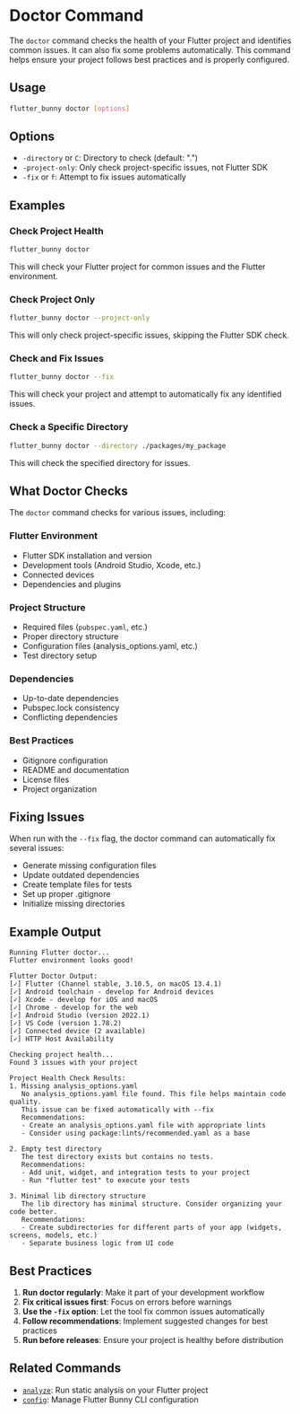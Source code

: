 # Doctor Command

The `doctor` command checks the health of your Flutter project and identifies common issues. It can also fix some problems automatically. This command helps ensure your project follows best practices and is properly configured.

## Usage

```bash
flutter_bunny doctor [options]

```

## Options

- `-directory` or `C`: Directory to check (default: ".")
- `-project-only`: Only check project-specific issues, not Flutter SDK
- `-fix` or `f`: Attempt to fix issues automatically

## Examples

### Check Project Health

```bash
flutter_bunny doctor

```

This will check your Flutter project for common issues and the Flutter environment.

### Check Project Only

```bash
flutter_bunny doctor --project-only

```

This will only check project-specific issues, skipping the Flutter SDK check.

### Check and Fix Issues

```bash
flutter_bunny doctor --fix

```

This will check your project and attempt to automatically fix any identified issues.

### Check a Specific Directory

```bash
flutter_bunny doctor --directory ./packages/my_package

```

This will check the specified directory for issues.

## What Doctor Checks

The `doctor` command checks for various issues, including:

### Flutter Environment

- Flutter SDK installation and version
- Development tools (Android Studio, Xcode, etc.)
- Connected devices
- Dependencies and plugins

### Project Structure

- Required files (`pubspec.yaml`, etc.)
- Proper directory structure
- Configuration files (analysis_options.yaml, etc.)
- Test directory setup

### Dependencies

- Up-to-date dependencies
- Pubspec.lock consistency
- Conflicting dependencies

### Best Practices

- Gitignore configuration
- README and documentation
- License files
- Project organization

## Fixing Issues

When run with the `--fix` flag, the doctor command can automatically fix several issues:

- Generate missing configuration files
- Update outdated dependencies
- Create template files for tests
- Set up proper .gitignore
- Initialize missing directories

## Example Output

```
Running Flutter doctor...
Flutter environment looks good!

Flutter Doctor Output:
[✓] Flutter (Channel stable, 3.10.5, on macOS 13.4.1)
[✓] Android toolchain - develop for Android devices
[✓] Xcode - develop for iOS and macOS
[✓] Chrome - develop for the web
[✓] Android Studio (version 2022.1)
[✓] VS Code (version 1.78.2)
[✓] Connected device (2 available)
[✓] HTTP Host Availability

Checking project health...
Found 3 issues with your project

Project Health Check Results:
1. Missing analysis_options.yaml
   No analysis_options.yaml file found. This file helps maintain code quality.
   This issue can be fixed automatically with --fix
   Recommendations:
   - Create an analysis_options.yaml file with appropriate lints
   - Consider using package:lints/recommended.yaml as a base

2. Empty test directory
   The test directory exists but contains no tests.
   Recommendations:
   - Add unit, widget, and integration tests to your project
   - Run "flutter test" to execute your tests

3. Minimal lib directory structure
   The lib directory has minimal structure. Consider organizing your code better.
   Recommendations:
   - Create subdirectories for different parts of your app (widgets, screens, models, etc.)
   - Separate business logic from UI code

```

## Best Practices

1. **Run doctor regularly**: Make it part of your development workflow
2. **Fix critical issues first**: Focus on errors before warnings
3. **Use the `-fix` option**: Let the tool fix common issues automatically
4. **Follow recommendations**: Implement suggested changes for best practices
5. **Run before releases**: Ensure your project is healthy before distribution

## Related Commands

- [`analyze`](analyze): Run static analysis on your Flutter project
- [`config`](config): Manage Flutter Bunny CLI configuration